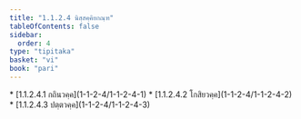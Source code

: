 ```yaml
---
title: "1.1.2.4 นิสฺสคฺคิยกณฺฑ"
tableOfContents: false
sidebar:
  order: 4
type: "tipitaka"
basket: "vi"
book: "pari"
---
```



<DynamicBreadcrumb />



<TableOfContents book="pari" section="1.1.2.4">
* [1.1.2.4.1 กถินวคฺค](1-1-2-4/1-1-2-4-1)
* [1.1.2.4.2 โกสิยวคฺค](1-1-2-4/1-1-2-4-2)
* [1.1.2.4.3 ปตฺตวคฺค](1-1-2-4/1-1-2-4-3)
</TableOfContents>